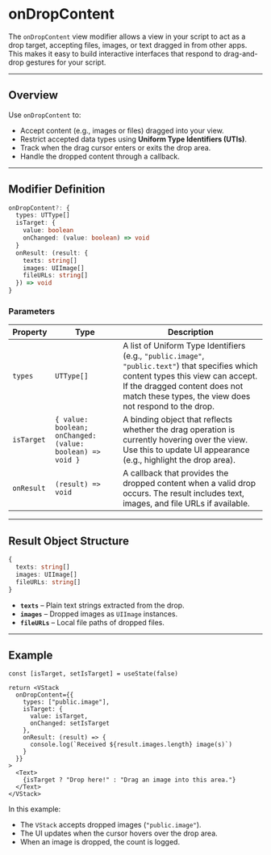 # onDropContent 

The `onDropContent` view modifier allows a view in your script to act as a drop target, accepting files, images, or text dragged in from other apps. This makes it easy to build interactive interfaces that respond to drag-and-drop gestures for your script.

---

## Overview

Use `onDropContent` to:

* Accept content (e.g., images or files) dragged into your view.
* Restrict accepted data types using **Uniform Type Identifiers (UTIs)**.
* Track when the drag cursor enters or exits the drop area.
* Handle the dropped content through a callback.

---

## Modifier Definition

```ts
onDropContent?: {
  types: UTType[]
  isTarget: {
    value: boolean
    onChanged: (value: boolean) => void
  }
  onResult: (result: {
    texts: string[]
    images: UIImage[]
    fileURLs: string[]
  }) => void
}
```

### Parameters

| Property   | Type                                                      | Description                                                                                                                                                                                                                     |
| ---------- | --------------------------------------------------------- | ------------------------------------------------------------------------------------------------------------------------------------------------------------------------------------------------------------------------------- |
| `types`    | `UTType[]`                                                | A list of Uniform Type Identifiers (e.g., `"public.image"`, `"public.text"`) that specifies which content types this view can accept. If the dragged content does not match these types, the view does not respond to the drop. |
| `isTarget` | `{ value: boolean; onChanged: (value: boolean) => void }` | A binding object that reflects whether the drag operation is currently hovering over the view. Use this to update UI appearance (e.g., highlight the drop area).                                                                |
| `onResult` | `(result) => void`                                        | A callback that provides the dropped content when a valid drop occurs. The result includes text, images, and file URLs if available.                                                                                            |

---

## Result Object Structure

```ts
{
  texts: string[]
  images: UIImage[]
  fileURLs: string[]
}
```

* **`texts`** – Plain text strings extracted from the drop.
* **`images`** – Dropped images as `UIImage` instances.
* **`fileURLs`** – Local file paths of dropped files.

---

## Example

```tsx
const [isTarget, setIsTarget] = useState(false)

return <VStack
  onDropContent={{
    types: ["public.image"],
    isTarget: {
      value: isTarget,
      onChanged: setIsTarget
    },
    onResult: (result) => {
      console.log(`Received ${result.images.length} image(s)`)
    }
  }}
>
  <Text>
    {isTarget ? "Drop here!" : "Drag an image into this area."}
  </Text>
</VStack>
```

In this example:

* The `VStack` accepts dropped images (`"public.image"`).
* The UI updates when the cursor hovers over the drop area.
* When an image is dropped, the count is logged.
